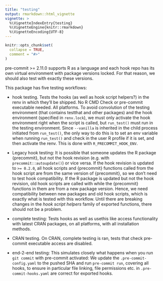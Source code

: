 ```yaml
---
title: "testing"
output: rmarkdown::html_vignette
vignette: >
  %\VignetteIndexEntry{testing}
  %\VignetteEngine{knitr::rmarkdown}
  %\VignetteEncoding{UTF-8}
---
```


```r
knitr::opts_chunk$set(
  collapse = TRUE,
  comment = "#>"
)
```

pre-commit >= 2.11.0 supports R as a language and each hook repo has its own
virtual environment with package versions locked. For that reason, we should
also test with exactly these versions.

This package has five testing workflows:

* hook testing. Tests the hooks (as well as hook script helpers?) in the renv in
  which they'll be shipped. No R CMD Check or pre-commit executable needed.
  All platforms. To avoid convolution of the testing environment
  (that contains testthat and other packages) and the hook environment
  (specified in `renv.lock`), we must only activate the hook environment right
  when the script is called, but `run_test()` must run in the testing
  environment. Since `--vanilla` is inherited in the child process initiated
  from `run_test()`, the only way to do this is to set an env variable when
  running `run_test()` and check in the user R profile if it is set, and then
  activate the renv. This is done with `R_PRECOMMIT_HOOK_ENV`.

* Legacy hook testing: It is possible that someone updates the R package 
  {precommit}, but not the hook revision (e.g. with `precommit::autoupdate()`) 
  or vice versa. If the hook revision is updated to `>= 0.2.0`, all hook scripts
  and {precommit} functions called from the hook script are from the same 
  version of {precommit}, so we don't need to test hook compatibility. If the R
  package is updated but not the hook revision, old hook scripts are called with 
  while the {precommit} functions in them are from a new package version. Hence, 
  we need compatibility between new packages and old hook scripts, which is 
  exactly what is tested with this workflow. Until there are breaking changes in
  the *hook script helpers* family of exported functions, there should not be 
  a problem.
  
* complete testing: Tests hooks as well as usethis like access functionality 
  with latest CRAN packages, on all platforms, with all installation methods.

* CRAN testing. On CRAN, complete testing is ran, tests that check pre-commit
  executable access are disabled.

* end-2-end testing: This simulates closely what happens when you run 
  `git commit` with pre-commit activated: We update the `.pre-commit-config.yaml` 
  to the pushed SHA and run `pre-commit run`, covering all hooks, to ensure in 
  particular file linking, file permissions etc. in `.pre-commit-hooks.yaml` are
  correct for exported hooks.
